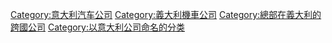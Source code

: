 [[Category:意大利汽车公司|Category:意大利汽车公司]]
[[Category:義大利機車公司|Category:義大利機車公司]]
[[Category:總部在義大利的跨國公司|Category:總部在義大利的跨國公司]]
[[Category:以意大利公司命名的分类|Category:以意大利公司命名的分类]]